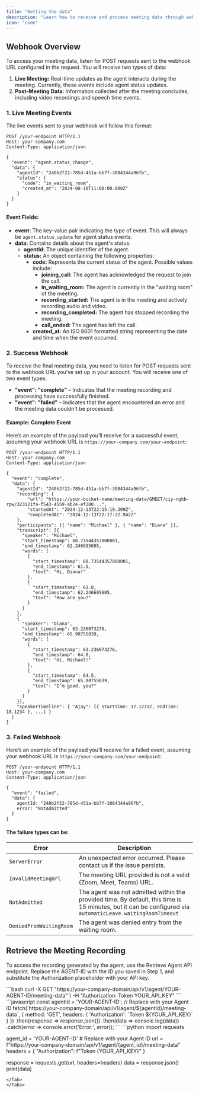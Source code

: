 ```yaml
---
title: "Getting the data"
description: "Learn how to receive and process meeting data through webhooks, including live events and post-meeting recordings <br></br><br></br> The best way to retrieve this is via webhooks. See the Webhook Overview for details. If you can’t use webhooks for some reason, you can manually call the Retrieve meeting data endpoint to get the meeting details."
icon: "code"
---
```


## Webhook Overview

To access your meeting data, listen for POST requests sent to the webhook URL configured in the request. You will receive two types of data:

1. **Live Meeting:** Real-time updates as the agent interacts during the meeting. Currently, these events include agent status updates.
2. **Post-Meeting Data:** Information collected after the meeting concludes, including video recordings and speech time events.

### 1. Live Meeting Events

The live events sent to your webhook will follow this format:

```http
POST /your-endpoint HTTP/1.1
Host: your-company.com
Content-Type: application/json

{
  "event": "agent.status_change",
  "data": {
    "agentId": "240b2f22-785d-451a-bb7f-3084344a96fb",
    "status": {
      "code": "in_waiting_room",
      "created_at": "2024-08-10T11:00:00.000Z"
    }
  }
}
```

#### Event Fields:

- **event:** The key-value pair indicating the type of event. This will always be `agent.status_update` for agent status events.
- **data:** Contains details about the agent's status:
  - **agentId:** The unique identifier of the agent.
  - **status:** An object containing the following properties:
    - **code:** Represents the current status of the agent. Possible values include:
      - **joining_call:** The agent has acknowledged the request to join the call.
      - **in_waiting_room:** The agent is currently in the "waiting room" of the meeting.
      - **recording_started:** The agent is in the meeting and actively recording audio and video.
      - **recording_completed:** The agent has stopped recording the meeting.
      - **call_ended:** The agent has left the call.
    - **created_at:** An ISO 8601 formatted string representing the date and time when the event occurred.

### 2. Success Webhook

To receive the final meeting data, you need to listen for POST requests sent to the webhook URL you’ve set up in your account.
You will receive one of two event types:

- **"event": "complete"** – Indicates that the meeting recording and processing have successfully finished.
- **"event": "failed"** – Indicates that the agent encountered an error and the meeting data couldn't be processed.

#### Example: Complete Event

Here’s an example of the payload you'll receive for a successful event, assuming your webhook URL is `https://your-company.com/your-endpoint`:

```http
POST /your-endpoint HTTP/1.1
Host: your-company.com
Content-Type: application/json

{
  "event": "complete",
  "data": {
    "agentId": "240b2f22-785d-451a-bb7f-3084344a96fb",
    "recording": {
        "url": "https://your-bucket-name/meeting-data/GMEET/ciy-ngkb-rpw/323121fa-f543-4559-ab2e-ef200...",
        "startedAt": "2024-12-13T22:15:19.309Z",
        "completedAt": "2024-12-13T22:17:22.942Z"
    },
    "participants": [{ "name": "Michael" }, { "name": "Diana" }],
    "transcript": [{
      "speaker": "Michael",
      "start_timestamp": 60.73544357800001,
      "end_timestamp": 62.246695605,
      "words": [
        {
          "start_timestamp": 60.73544357800001,
          "end_timestamp": 61.5,
          "text": "Hi, Diana!"
        },
        {
          "start_timestamp": 61.8,
          "end_timestamp": 62.246695605,
          "text": "How are you?"
        }
      ]
    },
    {
      "speaker": "Diana",
      "start_timestamp": 63.236073276,
      "end_timestamp": 65.90755039,
      "words": [
        {
          "start_timestamp": 63.236073276,
          "end_timestamp": 64.0,
          "text": "Hi, Michael!"
        },
        {
          "start_timestamp": 64.5,
          "end_timestamp": 65.90755039,
          "text": "I’m good, you?"
        }
      ]
    }],
    "speakerTimeline": { "Ajay": [{ startTime: 17.12312, endTime: 18.1234 }, ...] }
  }
}
```

### 3. Failed Webhook

Here’s an example of the payload you'll receive for a failed event, assuming your webhook URL is `https://your-company.com/your-endpoint`:

```http
POST /your-endpoint HTTP/1.1
Host: your-company.com
Content-Type: application/json

{
  "event": "failed",
  "data": {
    agentId: "240b2f22-785d-451a-bb7f-3084344a96fb",
    error: "NotAdmitted"
  }
}
```

#### The failure types can be:

| **Error**               | **Description**                                                                                                                                            |
| ----------------------- | ---------------------------------------------------------------------------------------------------------------------------------------------------------- |
| `ServerError`           | An unexpected error occurred. Please contact us if the issue persists.                                                                                     |
| `InvalidMeetingUrl`     | The meeting URL provided is not a valid (Zoom, Meet, Teams) URL.                                                                                           |
| `NotAdmitted`           | The agent was not admitted within the provided time. By default, this time is 15 minutes, but it can be configured via `automaticLeave.waitingRoomTimeout` |
| `DeniedFromWaitingRoom` | The agent was denied entry from the waiting room.                                                                                                          |

## Retrieve the Meeting Recording

To access the recording generated by the agent, use the Retrieve Agent API endpoint. Replace the AGENT-ID with the ID you saved in Step 1, and substitute the Authorization placeholder with your API key.

<Tabs>
  <Tab label="cURL" title="Bash">
  ```bash
  curl -X GET "https://your-company-domain/api/v1/agent/YOUR-AGENT-ID/meeting-data" \
  -H "Authorization: Token YOUR_API_KEY"
  ```
  </Tab>

  <Tab label="JavaScript" title="JavaScript">
  ```javascript
  const agentId = 'YOUR-AGENT-ID'; // Replace with your Agent ID
  fetch(`https://your-company-domain/api/v1/agent/${agentId}/meeting-data`, {
      method: 'GET',
      headers: {
        'Authorization': `Token ${YOUR_API_KEY}`
      }
  })
  .then(response => response.json())
  .then(data => console.log(data))
  .catch(error => console.error('Error:', error));
  ```
  </Tab>

  <Tab label="Python" title="Python">
  ```python
  import requests

agent_id = 'YOUR-AGENT-ID' # Replace with your Agent ID
url = f"https://your-company-domain/api/v1/agent/{agent_id}/meeting-data"
headers = {
"Authorization": f"Token {YOUR_API_KEY}"
}

response = requests.get(url, headers=headers)
data = response.json()
print(data)
```
</Tab>
</Tabs>